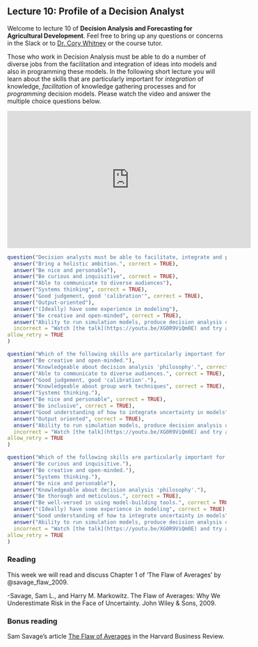 ## Lecture 10: Profile of a Decision Analyst {#analyst_profile}
<!-- reference with [Profile of a decision analyst](#analyst_profile) -->

<!-- https://youtu.be/XG0R9ViQm0E -->

Welcome to lecture 10 of **Decision Analysis and Forecasting for Agricultural Development**. Feel free to bring up any questions or concerns in the Slack or to [Dr. Cory Whitney](mailto:cory.whitney@uni-bonn.de?subject=[Lecture_6]%20Decision%20Analysis%20Lecture) or the course tutor.

Those who work in Decision Analysis must be able to do a number of diverse jobs from the facilitation and integration of ideas into models and also in programming these models. In the following short lecture you will learn about the skills that are particularly important for *integration* of knowledge, *facilitation* of knowledge gathering processes and for *programming* decision models. Please watch the video and answer the multiple choice questions below.

<!-- https://youtu.be/XG0R9ViQm0E -->

<iframe width="560" height="315" src="https://www.youtube.com/embed/XG0R9ViQm0E" frameborder="0" allowfullscreen></iframe>

```r
question("Decision analysts must be able to facilitate, integrate and program. Which of the following skills are particularly important for *integration* of knowledge?",
  answer("Bring a holistic ambition.", correct = TRUE),
  answer("Be nice and personable"),
  answer("Be curious and inquisitive", correct = TRUE),
  answer("Able to communicate to diverse audiences"),
  answer("Systems thinking", correct = TRUE),
  answer("Good judgement, good 'calibration'", correct = TRUE),
  answer("Output-oriented"),
  answer("(Ideally) have some experience in modeling"),
  answer("Be creative and open-minded", correct = TRUE),
  answer("Ability to run simulation models, produce decision analysis outputs and interpret results"),
  incorrect = "Watch [the talk](https://youtu.be/XG0R9ViQm0E) and try again.",
allow_retry = TRUE
)
```

```r
question("Which of the following skills are particularly important for *facilitation* of knowledge gathering processes?",
  answer("Be creative and open-minded."),
  answer("Knowledgeable about decision analysis 'philosophy'.", correct =TRUE),
  answer("Able to communicate to diverse audiences.", correct = TRUE),
  answer("Good judgement, good 'calibration'."),
  answer("Knowledgeable about group work techniques", correct = TRUE),
  answer("Systems thinking."),
  answer("Be nice and personable", correct = TRUE),
  answer("Be inclusive", correct = TRUE),
  answer("Good understanding of how to integrate uncertainty in models"),
  answer("Output oriented", correct = TRUE),
  answer("Ability to run simulation models, produce decision analysis outputs and interpret results"),
  incorrect = "Watch [the talk](https://youtu.be/XG0R9ViQm0E) and try again.",
allow_retry = TRUE
)
```

```r
question("Which of the following skills are particularly important for *programming* decision models?",
  answer("Be curious and inquisitive."),
  answer("Be creative and open-minded."),
  answer("Systems thinking."),
  answer("Be nice and personable"),
  answer("Knowledgeable about decision analysis 'philosophy'."),
  answer("Be thorough and meticulous.", correct = TRUE),
  answer("Be well-versed in using model-building tools.", correct = TRUE),
  answer("(Ideally) have some experience in modeling", correct = TRUE),
  answer("Good understanding of how to integrate uncertainty in models", correct = TRUE),
  answer("Ability to run simulation models, produce decision analysis outputs and interpret results", correct = TRUE),
  incorrect = "Watch [the talk](https://youtu.be/XG0R9ViQm0E) and try again.",
allow_retry = TRUE
)
```


### Reading 

This week we will read and discuss Chapter 1 of 'The Flaw of Averages' by @savage_flaw_2009.

-Savage, Sam L., and Harry M. Markowitz. The Flaw of Averages: Why We Underestimate Risk in the Face of Uncertainty. John Wiley & Sons, 2009.

### Bonus reading 

Sam Savage's article [The Flaw of Averages](https://hbr.org/2002/11/the-flaw-of-averages) in the Harvard Business Review. 
